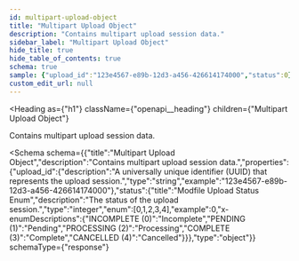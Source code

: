 ```yaml
---
id: multipart-upload-object
title: "Multipart Upload Object"
description: "Contains multipart upload session data."
sidebar_label: "Multipart Upload Object"
hide_title: true
hide_table_of_contents: true
schema: true
sample: {"upload_id":"123e4567-e89b-12d3-a456-426614174000","status":0}
custom_edit_url: null
---
```



<Heading
  as={"h1"}
  className={"openapi__heading"}
  children={"Multipart Upload Object"}
>
</Heading>



Contains multipart upload session data.

<Schema
  schema={{"title":"Multipart Upload Object","description":"Contains multipart upload session data.","properties":{"upload_id":{"description":"A universally unique identifier (UUID) that represents the upload session.","type":"string","example":"123e4567-e89b-12d3-a456-426614174000"},"status":{"title":"Modfile Upload Status Enum","description":"The status of the upload session.","type":"integer","enum":[0,1,2,3,4],"example":0,"x-enumDescriptions":{"INCOMPLETE (0)":"Incomplete","PENDING (1)":"Pending","PROCESSING (2)":"Processing","COMPLETE (3)":"Complete","CANCELLED (4)":"Cancelled"}}},"type":"object"}}
  schemaType={"response"}
>
  
</Schema>
            
